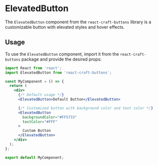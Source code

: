 

<Meta title="Buttons/ElevatedButton" component={ElevatedButton} />

# ElevatedButton

The `ElevatedButton` component from the `react-craft-buttons` library is a customizable button with elevated styles and hover effects.

## Usage

To use the `ElevatedButton` component, import it from the `react-craft-buttons` package and provide the desired props:

```jsx
import React from 'react';
import ElevatedButton from 'react-craft-buttons';

const MyComponent = () => {
  return (
    <div>
      {/* Default usage */}
      <ElevatedButton>Default Button</ElevatedButton>

      {/* Customized button with background color and text color */}
      <ElevatedButton
        backgroundColor="#FF5733"
        textColor="#FFF"
      >
        Custom Button
      </ElevatedButton>
    </div>
  );
};

export default MyComponent;
